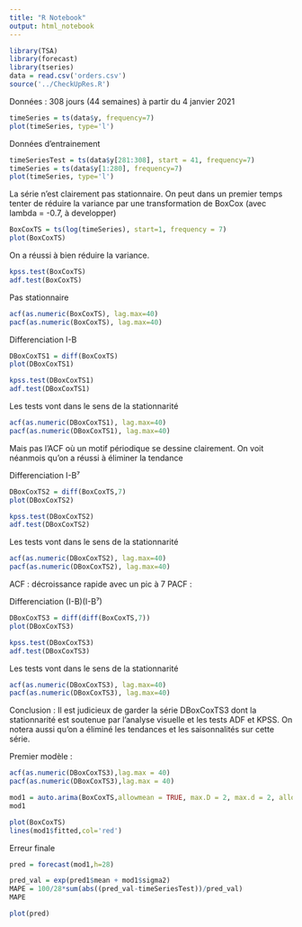 ```yaml
---
title: "R Notebook"
output: html_notebook
---
```



```r
library(TSA)
library(forecast)
library(tseries)
data = read.csv('orders.csv')
source('../CheckUpRes.R')
```

Données : 308 jours (44 semaines) à partir du 4 janvier 2021
```r
timeSeries = ts(data$y, frequency=7)
plot(timeSeries, type='l')
```
Données d'entrainement
```r
timeSeriesTest = ts(data$y[281:308], start = 41, frequency=7)
timeSeries = ts(data$y[1:280], frequency=7)
plot(timeSeries, type='l')
```



La série n'est clairement pas stationnaire. On peut dans un premier temps tenter de réduire la variance par une transformation de BoxCox (avec lambda = -0.7, à developper)

```r
BoxCoxTS = ts(log(timeSeries), start=1, frequency = 7)
plot(BoxCoxTS)
```
On a réussi à bien réduire la variance.

```r
kpss.test(BoxCoxTS)
adf.test(BoxCoxTS)
```
Pas stationnaire

```r
acf(as.numeric(BoxCoxTS), lag.max=40)
pacf(as.numeric(BoxCoxTS), lag.max=40)
```

Differenciation I-B
```r
DBoxCoxTS1 = diff(BoxCoxTS)
plot(DBoxCoxTS1)
```

```r
kpss.test(DBoxCoxTS1)
adf.test(DBoxCoxTS1)
```
Les tests vont dans le sens de la stationnarité
```r
acf(as.numeric(DBoxCoxTS1), lag.max=40)
pacf(as.numeric(DBoxCoxTS1), lag.max=40)
```
Mais pas l'ACF où un motif périodique se dessine clairement.
On voit néanmois qu'on a réussi à éliminer la tendance


Differenciation I-B⁷
```r
DBoxCoxTS2 = diff(BoxCoxTS,7)
plot(DBoxCoxTS2)
```

```r
kpss.test(DBoxCoxTS2)
adf.test(DBoxCoxTS2)
```
Les tests vont dans le sens de la stationnarité

```r
acf(as.numeric(DBoxCoxTS2), lag.max=40)
pacf(as.numeric(DBoxCoxTS2), lag.max=40)
```
ACF : décroissance rapide avec un pic à 7
PACF : 


Differenciation (I-B)(I-B⁷)
```r
DBoxCoxTS3 = diff(diff(BoxCoxTS,7))
plot(DBoxCoxTS3)
```

```r
kpss.test(DBoxCoxTS3)
adf.test(DBoxCoxTS3)
```
Les tests vont dans le sens de la stationnarité

```r
acf(as.numeric(DBoxCoxTS3), lag.max=40)
pacf(as.numeric(DBoxCoxTS3), lag.max=40)
```


Conclusion : Il est judicieux de garder la série DBoxCoxTS3 dont la stationnarité est soutenue par l'analyse visuelle et les tests ADF et KPSS. On notera aussi qu'on a éliminé les tendances et les saisonnalités sur cette série.

Premier modèle :

```r
acf(as.numeric(DBoxCoxTS3),lag.max = 40)
pacf(as.numeric(DBoxCoxTS3),lag.max = 40)
```

```r
mod1 = auto.arima(BoxCoxTS,allowmean = TRUE, max.D = 2, max.d = 2, allowdrift = TRUE)
mod1
```

```r
plot(BoxCoxTS)
lines(mod1$fitted,col='red')
```









Erreur finale
```r
pred = forecast(mod1,h=28)

pred_val = exp(pred1$mean + mod1$sigma2)
MAPE = 100/28*sum(abs((pred_val-timeSeriesTest))/pred_val)
MAPE

plot(pred)
```



